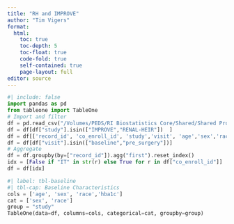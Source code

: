 ```yaml
--- 
title: "RH and IMPROVE"
author: "Tim Vigers"
format:
  html:
    toc: true
    toc-depth: 5
    toc-float: true
    code-fold: true
    self-contained: true
    page-layout: full
editor: source
--- 
```


```python
#| include: false
import pandas as pd
from tableone import TableOne
# Import and filter
df = pd.read_csv("/Volumes/PEDS/RI Biostatistics Core/Shared/Shared Projects/Laura/Peds Endo/Petter Bjornstad/Data Harmonization/Data Clean/harmonized_dataset.csv",low_memory=False,na_values="")
df = df[df["study"].isin(["IMPROVE","RENAL-HEIR"])  ]
df = df[['record_id', 'co_enroll_id', 'study','visit', 'age','sex','race','hba1c']]
df = df[df["visit"].isin(["baseline","pre_surgery"])]
# Aggregate
df = df.groupby(by=["record_id"]).agg("first").reset_index()
idx = [False if "IT" in str(r) else True for r in df["co_enroll_id"]]
df = df[idx]
```

```python
#| label: tbl-baseline
#| tbl-cap: Baseline Characteristics
cols = ['age', 'sex', 'race','hba1c']
cat = ['sex', 'race']
group = "study"
TableOne(data=df, columns=cols, categorical=cat, groupby=group)
```
